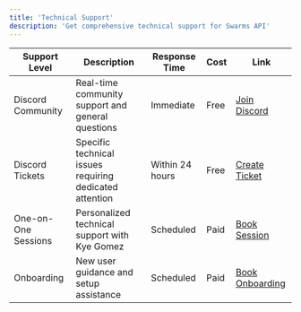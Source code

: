 ```yaml
---
title: 'Technical Support'
description: 'Get comprehensive technical support for Swarms API'
---
```




| Support Level | Description | Response Time | Cost | Link |
|---------------|-------------|---------------|------|------|
| Discord Community | Real-time community support and general questions | Immediate | Free | [Join Discord](https://discord.gg/EamjgSaEQf) |
| Discord Tickets | Specific technical issues requiring dedicated attention | Within 24 hours | Free | [Create Ticket](https://discord.gg/EamjgSaEQf) |
| One-on-One Sessions | Personalized technical support with Kye Gomez | Scheduled | Paid | [Book Session](https://cal.com/swarms/swarms-technical-support?overlayCalendar=true) |
| Onboarding | New user guidance and setup assistance | Scheduled | Paid | [Book Onboarding](https://cal.com/swarms/swarms-onboarding-session) |
